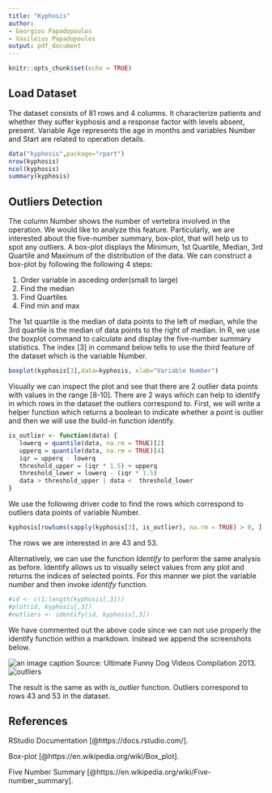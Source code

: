 ```yaml
---
title: "Kyphosis"
author:
- Georgios Papadopoulos
- Vasileios Papadopoulos
output: pdf_document
---
```


```r
knitr::opts_chunk$set(echo = TRUE)
```

## Load Dataset

The dataset consists of 81 rows and 4 columns. It characterize patients and whether they suffer kyphosis and a response factor with levels absent, present. Variable Age represents the age in months and variables Number and Start are related to operation details. 

```r
data("kyphosis",package="rpart")
nrow(kyphosis)
ncol(kyphosis)
summary(kyphosis)
```

## Outliers Detection

The column Number shows the number of vertebra involved in the operation. We would like to analyze this feature. Particularly, we are interested about the five-number summary, box-plot, that will help us to spot any outliers. A box-plot displays the Minimum, 1st Quartile, Median, 3rd Quartile and Maximum of the distribution of the data. We can construct a box-plot by following the following 4 steps:

1. Order variable in asceding order(small to large)
2. Find the median
3. Find Quartiles
4. Find min and max

The 1st quartile is the median of data points to the left of median, while the 3rd quartile is the median of data points to the right of median. In R, we use the boxplot command to calculate and display the five-number summary statistics. The index [3] in command below tells to use the third feature of the dataset which is the variable Number.


```r
boxplot(kyphosis[3],data=kyphosis, xlab="Variable Number")
```

Visually we can inspect the plot and see that there are 2 outlier data points with values in the range [8-10]. There are 2 ways which can help to identify in which rows in the dataset the outliers correspond to. First, we will write a helper function which returns a boolean to indicate whether a point is outlier and then we will use the build-in function identify.

```r
is_outlier <- function(data) {
   lowerq = quantile(data, na.rm = TRUE)[2]
   upperq = quantile(data, na.rm = TRUE)[4]
   iqr = upperq - lowerq 
   threshold_upper = (iqr * 1.5) + upperq
   threshold_lower = lowerq - (iqr * 1.5)
   data > threshold_upper | data <  threshold_lower 
}
```

We use the following driver code to find the rows which correspond to outliers data points of variable Number.
```r
kyphosis[rowSums(sapply(kyphosis[3], is_outlier), na.rm = TRUE) > 0, ]
```
The rows we are interested in are 43 and 53.

Alternatively, we can use the function *Identify* to perform the same analysis as before. Identify allows us to visually select values from any plot and returns the indices of selected points. For this manner we plot the variable *number* and then invoke *identify* function.


```r
#id <- c(1:length(kyphosis[,3]))
#plot(id, kyphosis[,3])
#outliers <- identify(id, kyphosis[,3])
```

We have commented out the above code since we can not use properly the identify function within a markdown. Instead we append the screenshots below.

![an image caption Source: Ultimate Funny Dog Videos Compilation 2013.](identify.png)
![outliers](outliers.png)

The result is the same as with *is_outlier* function. Outliers correspond to rows 43 and 53 in the dataset.


## References

RStudio Documentation [@https://docs.rstudio.com/].

Box-plot [@https://en.wikipedia.org/wiki/Box_plot].

Five Number Summary [@https://en.wikipedia.org/wiki/Five-number_summary].
